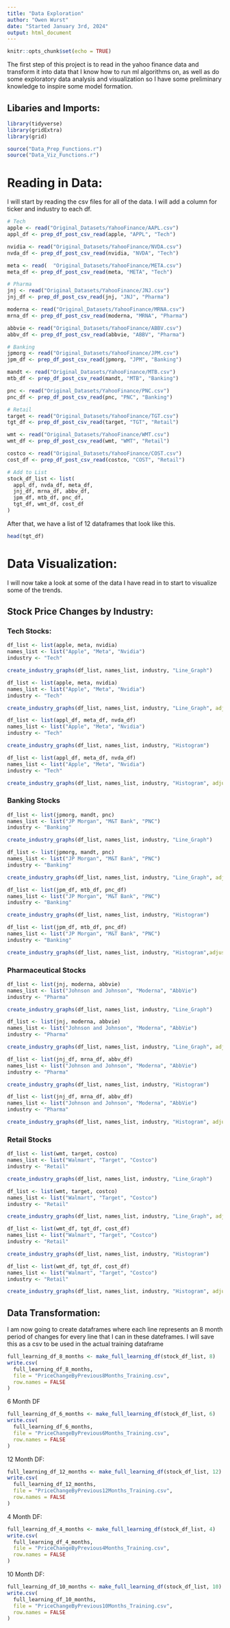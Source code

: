 ```yaml
---
title: "Data Exploration"
author: "Owen Wurst"
date: "Started January 3rd, 2024"
output: html_document
---
```


```r
knitr::opts_chunk$set(echo = TRUE)
```

The first step of this project is to read in the yahoo finance data and transform it into data that I know how to run ml algorithms on, as well as do some exploratory data analysis and visualization so I have some preliminary knowledge to inspire some model formation.

## Libaries and Imports:
```r
library(tidyverse)
library(gridExtra)
library(grid)

source("Data_Prep_Functions.r")
source("Data_Viz_Functions.r")
```

# Reading in Data:
I will start by reading the csv files for all of the data. I will add a column for ticker and industry to each df.
```r
# Tech
apple <- read("Original_Datasets/YahooFinance/AAPL.csv")
appl_df <- prep_df_post_csv_read(apple, "APPL", "Tech")

nvidia <- read("Original_Datasets/YahooFinance/NVDA.csv")
nvda_df <- prep_df_post_csv_read(nvidia, "NVDA", "Tech")

meta <- read(  "Original_Datasets/YahooFinance/META.csv")
meta_df <- prep_df_post_csv_read(meta, "META", "Tech")

# Pharma
jnj <- read("Original_Datasets/YahooFinance/JNJ.csv")
jnj_df <- prep_df_post_csv_read(jnj, "JNJ", "Pharma")

moderna <- read("Original_Datasets/YahooFinance/MRNA.csv")
mrna_df <- prep_df_post_csv_read(moderna, "MRNA", "Pharma")

abbvie <- read("Original_Datasets/YahooFinance/ABBV.csv")
abbv_df <- prep_df_post_csv_read(abbvie, "ABBV", "Pharma")

# Banking
jpmorg <- read("Original_Datasets/YahooFinance/JPM.csv")
jpm_df <- prep_df_post_csv_read(jpmorg, "JPM", "Banking")

mandt <- read("Original_Datasets/YahooFinance/MTB.csv")
mtb_df <- prep_df_post_csv_read(mandt, "MTB", "Banking")

pnc <- read("Original_Datasets/YahooFinance/PNC.csv")
pnc_df <- prep_df_post_csv_read(pnc, "PNC", "Banking")

# Retail
target <- read("Original_Datasets/YahooFinance/TGT.csv")
tgt_df <- prep_df_post_csv_read(target, "TGT", "Retail")

wmt <- read("Original_Datasets/YahooFinance/WMT.csv")
wmt_df <- prep_df_post_csv_read(wmt, "WMT", "Retail")

costco <- read("Original_Datasets/YahooFinance/COST.csv")
cost_df <- prep_df_post_csv_read(costco, "COST", "Retail")

# Add to List
stock_df_list <- list(
  appl_df, nvda_df, meta_df,
  jnj_df, mrna_df, abbv_df,
  jpm_df, mtb_df, pnc_df,
  tgt_df, wmt_df, cost_df
)
```

After that, we have a list of 12 dataframes that look like this.
```r
head(tgt_df)
```

# Data Visualization:
I will now take a look at some of the data I have read in to start to visualize some of  the trends.

## Stock Price Changes by Industry:

### Tech Stocks:
```r
df_list <- list(apple, meta, nvidia)
names_list <- list("Apple", "Meta", "Nvidia")
industry <- "Tech"

create_industry_graphs(df_list, names_list, industry, "Line_Graph")
```

```r
df_list <- list(apple, meta, nvidia)
names_list <- list("Apple", "Meta", "Nvidia")
industry <- "Tech"

create_industry_graphs(df_list, names_list, industry, "Line_Graph", adjusted = TRUE)
```

```r
df_list <- list(appl_df, meta_df, nvda_df)
names_list <- list("Apple", "Meta", "Nvidia")
industry <- "Tech"

create_industry_graphs(df_list, names_list, industry, "Histogram")
```

```r
df_list <- list(appl_df, meta_df, nvda_df)
names_list <- list("Apple", "Meta", "Nvidia")
industry <- "Tech"

create_industry_graphs(df_list, names_list, industry, "Histogram", adjusted = TRUE)
```


### Banking Stocks
```r
df_list <- list(jpmorg, mandt, pnc)
names_list <- list("JP Morgan", "M&T Bank", "PNC")
industry <- "Banking"

create_industry_graphs(df_list, names_list, industry, "Line_Graph")
```

```r
df_list <- list(jpmorg, mandt, pnc)
names_list <- list("JP Morgan", "M&T Bank", "PNC")
industry <- "Banking"

create_industry_graphs(df_list, names_list, industry, "Line_Graph", adjusted = TRUE)
```

```r
df_list <- list(jpm_df, mtb_df, pnc_df)
names_list <- list("JP Morgan", "M&T Bank", "PNC")
industry <- "Banking"

create_industry_graphs(df_list, names_list, industry, "Histogram")
```

```r
df_list <- list(jpm_df, mtb_df, pnc_df)
names_list <- list("JP Morgan", "M&T Bank", "PNC")
industry <- "Banking"

create_industry_graphs(df_list, names_list, industry, "Histogram",adjusted = TRUE)
```


### Pharmaceutical Stocks
```r
df_list <- list(jnj, moderna, abbvie)
names_list <- list("Johnson and Johnson", "Moderna", "AbbVie")
industry <- "Pharma"

create_industry_graphs(df_list, names_list, industry, "Line_Graph")
```

```r
df_list <- list(jnj, moderna, abbvie)
names_list <- list("Johnson and Johnson", "Moderna", "AbbVie")
industry <- "Pharma"

create_industry_graphs(df_list, names_list, industry, "Line_Graph", adjusted = TRUE)
```

```r
df_list <- list(jnj_df, mrna_df, abbv_df)
names_list <- list("Johnson and Johnson", "Moderna", "AbbVie")
industry <- "Pharma"

create_industry_graphs(df_list, names_list, industry, "Histogram")
```

```r
df_list <- list(jnj_df, mrna_df, abbv_df)
names_list <- list("Johnson and Johnson", "Moderna", "AbbVie")
industry <- "Pharma"

create_industry_graphs(df_list, names_list, industry, "Histogram", adjusted = TRUE)
```


### Retail Stocks
```r
df_list <- list(wmt, target, costco)
names_list <- list("Walmart", "Target", "Costco")
industry <- "Retail"

create_industry_graphs(df_list, names_list, industry, "Line_Graph")
```

```r
df_list <- list(wmt, target, costco)
names_list <- list("Walmart", "Target", "Costco")
industry <- "Retail"

create_industry_graphs(df_list, names_list, industry, "Line_Graph", adjusted = TRUE)
```

```r
df_list <- list(wmt_df, tgt_df, cost_df)
names_list <- list("Walmart", "Target", "Costco")
industry <- "Retail"

create_industry_graphs(df_list, names_list, industry, "Histogram")
```

```r
df_list <- list(wmt_df, tgt_df, cost_df)
names_list <- list("Walmart", "Target", "Costco")
industry <- "Retail"

create_industry_graphs(df_list, names_list, industry, "Histogram", adjusted = TRUE)
```

## Data Transformation:
I am now going to create dataframes where each line represents an 8 month period of changes for every line that I can in these dateframes. I will save this as a csv to be used in the actual training dataframe
```r
full_learning_df_8_months <- make_full_learning_df(stock_df_list, 8)
write.csv(
  full_learning_df_8_months,
  file = "PriceChangeByPrevious8Months_Training.csv",
  row.names = FALSE
)
```

6 Month DF
```r
full_learning_df_6_months <- make_full_learning_df(stock_df_list, 6)
write.csv(
  full_learning_df_6_months,
  file = "PriceChangeByPrevious6Months_Training.csv",
  row.names = FALSE
)
```

12 Month DF:
```r
full_learning_df_12_months <- make_full_learning_df(stock_df_list, 12)
write.csv(
  full_learning_df_12_months,
  file = "PriceChangeByPrevious12Months_Training.csv",
  row.names = FALSE
)
```

4 Month DF:
```r
full_learning_df_4_months <- make_full_learning_df(stock_df_list, 4)
write.csv(
  full_learning_df_4_months,
  file = "PriceChangeByPrevious4Months_Training.csv",
  row.names = FALSE
)
```

10 Month DF:
```r
full_learning_df_10_months <- make_full_learning_df(stock_df_list, 10)
write.csv(
  full_learning_df_10_months,
  file = "PriceChangeByPrevious10Months_Training.csv",
  row.names = FALSE
)
```
